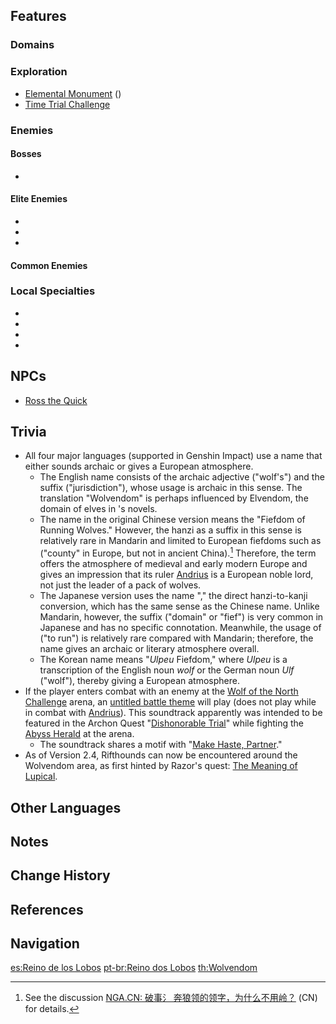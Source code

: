{{Location Infobox
|image        = Wolvendom.png
|type         = Subarea
|region       = Mondstadt
|area         = Windwail Highland
}}
{{Description|A deep, dark woodland, where the silence sends chills down the spine.<br />A wolf pack dwells in the shadows &mdash; one so dangerous that even the most fearless of hunters do not venture there lightly.<br />The howling of the wolves at night can be heard from a long distance.|[[Expedition]] description}}
{{Location Intro|description=<p>It is home to [[Andrius]], Wolf of the North of the [[Four Winds]], and his wolf pack.</p>}}

==Features==
===Domains===
{{Domains by Category Gallery}}

===Exploration===
* [[Elemental Monument]] ({{Pyro}})
* [[Time Trial Challenge]]

===Enemies===
====Bosses====
*{{Enemy|Wolf of the North Challenge|text=Lupus Boreas, Dominator of Wolves}}

====Elite Enemies====
* {{Enemy|Cryo Abyss Mage}}
* {{Enemy|Blazing Axe Mitachurl}}
* {{Enemy|Wooden Shieldwall Mitachurl}}

====Common Enemies====
{{Column|2|
* {{Enemy|Hilichurl}}
* {{Enemy|Hilichurl Fighter}}
* {{Enemy|Wooden Shield Hilichurl Guard}}
* {{Enemy|Hilichurl Shooter}}
* {{Enemy|Hilichurl Berserker}}
* {{Enemy|Pyro Hilichurl Shooter}}
* {{Enemy|Cryo Hilichurl Shooter}}
* {{Enemy|Anemo Samachurl}}
* {{Enemy|Hydro Samachurl}}
* {{Enemy|Rockfond Rifthound Whelp}}
* {{Enemy|Anemo Slime}}
* {{Enemy|Hydro Slime}}
* {{Enemy|Cryo Whopperflower}}
}}

===Local Specialties===
* {{Item|Calla Lily}}
* {{Item|Dandelion Seed}}
* {{Item|Small Lamp Grass}}
* {{Item|Wolfhook}}

==NPCs==
* [[Ross the Quick]]

==Trivia==
*All four major languages (supported in Genshin Impact) use a name that either sounds archaic or gives a European atmosphere.
** The English name consists of the archaic adjective ''{{wt|wolven}}'' ("wolf's") and the suffix ''{{wt|-dom#English|-dom}}'' ("jurisdiction"), whose usage is archaic in this sense. The translation "Wolvendom" is perhaps influenced by Elvendom, the domain of elves in {{w|J. R. R. Tolkien|Tolkien}}'s novels.
** The name in the original Chinese version {{Lang|Bēnláng-lǐng|zh=奔狼领}} means the "Fiefdom of Running Wolves." However, the hanzi {{Lang|mini=1|zh=领}} as a suffix in this sense is relatively rare in Mandarin and limited to European fiefdoms such as {{Lang|mini=1|zh=伯爵领}} ("county" in Europe, but not in ancient China).<ref group="Note">See the discussion [https://ngabbs.com/read.php?tid=23706672 NGA.CN: 破事氵 奔狼领的领字，为什么不用岭？] (CN) for details.</ref> Therefore, the term offers the atmosphere of medieval and early modern Europe and gives an impression that its ruler [[Andrius]] is a European noble lord, not just the leader of a pack of wolves.
**The Japanese version uses the name "{{Lang|mini=1|ja=奔狼領}}," the direct hanzi-to-kanji conversion, which has the same sense as the Chinese name. Unlike Mandarin, however, the suffix {{Lang|mini=1|ja=-領}} ("domain" or "fief") is very common in Japanese and has no specific connotation. Meanwhile, the usage of {{Lang|mini=1|ja=奔}} ("to run") is relatively rare compared with Mandarin; therefore, the name gives an archaic or literary atmosphere overall.
**The Korean name {{Lang|mini=1|ko=울프 영지}} means "''Ulpeu'' Fiefdom," where ''Ulpeu'' is a transcription of the English noun ''wolf'' or the German noun ''Ulf'' ("wolf"), thereby giving a European atmosphere.
* If the player enters combat with an enemy at the [[Wolf of the North Challenge]] arena, an [https://youtu.be/xTlOpeZhHGY untitled battle theme] will play (does not play while in combat with [[Andrius]]). This soundtrack apparently was intended to be featured in the Archon Quest "[[Dishonorable Trial]]" while fighting the [[Abyss Herald: Wicked Torrents|Abyss Herald]] at the arena.
** The soundtrack shares a motif with "[[Make Haste, Partner]]."
* As of Version 2.4, Rifthounds can now be encountered around the Wolvendom area, as first hinted by Razor's quest: [[The Meaning of Lupical]].

==Other Languages==
{{Other Languages
|en      = Wolvendom
|zhs     = 奔狼领
|zhs_rm  = Bēnláng-lǐng
|zht     = 奔狼領
|zht_rm  = Bēnláng-lǐng
|zh_tl   = Fiefdom of Running Wolves
|ja      = {{Rubi|奔|ほう|狼|ろう|領|りょう}}
|ja_rm   = Hourou-ryou<ref>[[Map]], Label: Wolvendom (Japanese)</ref>
|ja_tl   = Fiefdom of Running Wolves
|ko      = 울프 {{tt|영지|領地}}
|ko_rm   = Ulpeu Yeongji
|ko_tl   = Wolf Fiefdom
|es      = Reino de los Lobos
|es_tl   = Kingdom of the Wolves
|fr      = Territoire des Loups
|fr_tl   = Territory of Wolves
|ru      = Вольфендом
|th      = Wolvendom
|vi      = {{tt|Lang Lãnh|狼領}}
|vi_tl   = Territory of Wolves
|de      = Wolfenlauf
|de_tl   = Wolvenrun
|id      = Wolvendom
|pt      = Reino dos Lobos
|pt_tl   = Kingdom of the Wolves
}}

==Notes==
{{Reflist|note=1}}

==Change History==
{{Change History|1.0}}

==References==
{{Reflist}}

==Navigation==
{{Area Navbox|Mondstadt}}

[[es:Reino de los Lobos]]
[[pt-br:Reino dos Lobos]]
[[th:Wolvendom]]